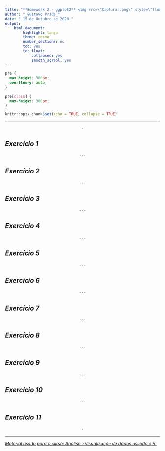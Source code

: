 ```yaml
---
title: "**Homework 2 - ggplot2** <img src=\"Capturar.png\" style=\"float: right;\"/> "
author: "_Gustavo Prado_"
date: "_15 de Outubro de 2020_"
output: 
    html_document:
        highlight: tango
        theme: cosmo
        number_sections: no
        toc: yes
        toc_float:
            collapsed: yes
            smooth_scrool: yes
---
```


```css
pre {
  max-height: 300px;
  overflow-y: auto;
}

pre[class] {
  max-height: 300px;
}
```

```r
knitr::opts_chunk$set(echo = TRUE, collapse = TRUE)
```

---

$$ \cdot $$ 

## *Exercício 1*

$$ \cdot\cdot\cdot $$ 
  
## *Exercício 2*

$$ \cdot\cdot\cdot $$   
  
## *Exercício 3* 

$$ \cdot\cdot\cdot $$  
  
## *Exercício 4*

$$ \cdot\cdot\cdot $$   
  
## *Exercício 5*

$$ \cdot\cdot\cdot $$   
  
## *Exercício 6*

$$ \cdot\cdot\cdot $$   
  
## *Exercício 7* 

$$ \cdot\cdot\cdot $$   
  
## *Exercício 8* 

$$ \cdot\cdot\cdot $$   
  
## *Exercício 9* 

$$ \cdot\cdot\cdot $$   
  
## *Exercício 10*

$$ \cdot\cdot\cdot $$   
  
## *Exercício 11* 

$$ \cdot $$ 

---
  
*<u>Material usado para o curso: Análise e visualização de dados usando o R.</u>*
<br>